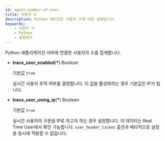```yaml
---
id: agent-number-of-user
title: 사용자 수
description: Python 에이전트 사용자 수에 대한 설명입니다.
keywords:
    - 사용자 수
    - Python
    - 설정하기
---
```


Python 애플리케이션 서버에 연결한 사용자의 수를 집계합니다.

* **trace_user_enabled**(**\***) <span class='type'>Boolean</span>

  기본값 `true`

  실시간 사용자 추적 여부를 결정합니다. 이 값을 활성화하는 경우 기본값은 IP가 됩니다.

* **trace_user_using_ip**(**\***) <span class='type'>Boolean</span>

  기본값 `true`

  실시간 사용자의 구분을 IP로 하고자 하는 경우 설정합니다. 이 데이터는 Real Time User에서 확인 가능합니다. `user_header_ticket` 옵션과 배타적으로 설정을 동시에 적용할 수 없습니다.
